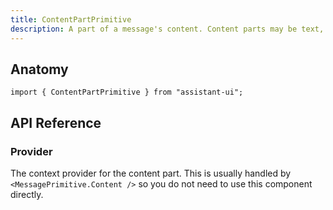 ```yaml
---
title: ContentPartPrimitive
description: A part of a message's content. Content parts may be text, image, tool call or UI elements.
---
```


## Anatomy

```tsx
import { ContentPartPrimitive } from "assistant-ui";

```

## API Reference

### Provider

The context provider for the content part. This is usually handled by `<MessagePrimitive.Content />` so you do not need to use this component directly.
